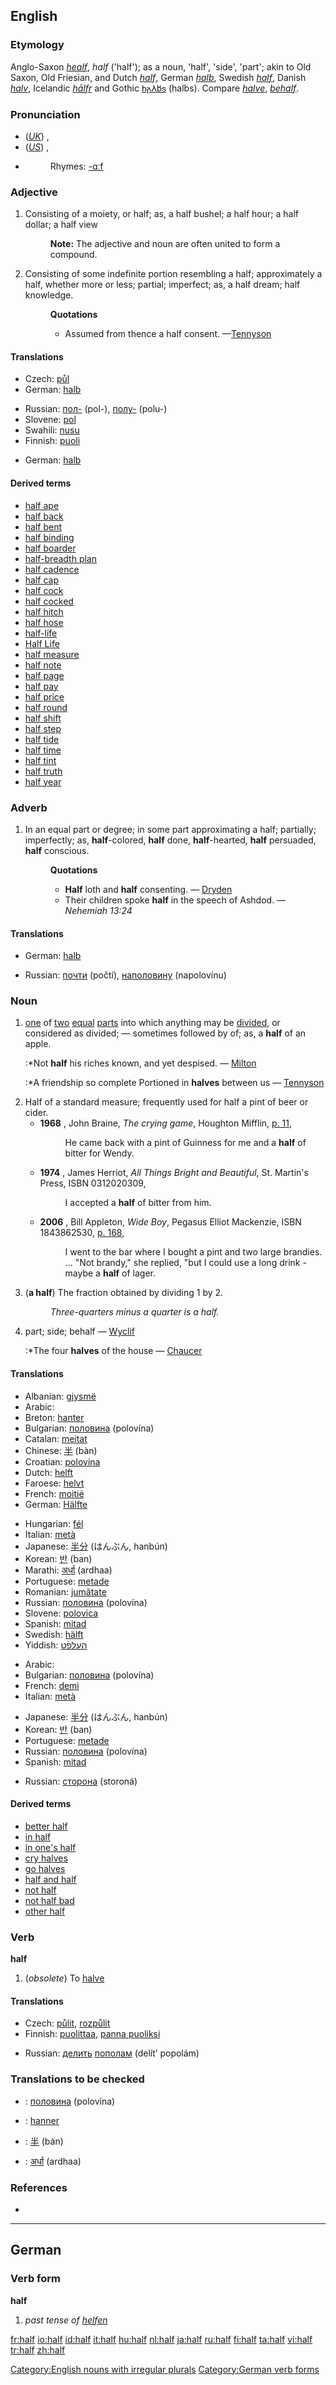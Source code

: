 ==English==

{{rank|mother|often|themselves|268|half|certain|sent|keep}}

===Etymology===
Anglo-Saxon ''[[healf]]'', ''half'' ('half'); as a noun, 'half', 'side', 'part'; akin to Old Saxon, Old Friesian, and Dutch ''[[half#Dutch|half]]'', German ''[[halb]]'', Swedish ''[[half#Swedish|half]]'', Danish ''[[halv]]'', Icelandic ''[[hālfr]]'' and Gothic [[𐌷𐌰𐌻𐌱𐍃]] (halbs). Compare ''[[halve]]'', ''[[behalf]]''.

===Pronunciation===
*(''[[Received Pronunciation|UK]]'') {{IPA|/hɑːf/}}, {{SAMPA|/hA:f/}}
*(''[[General American|US]]'') {{IPA|/hæf/}}, {{SAMPA|/h{f/}}
*{{audio|en-us-half.ogg|Audio (US)}}
*:Rhymes: [[Rhymes:English:-ɑːf|-ɑːf]]

===Adjective===
{{en-adj|-}}

# Consisting of a moiety, or half; as, a half bushel; a half hour; a half dollar; a half view
#:'''Note:''' The adjective and noun are often united to form a compound.
# Consisting of some indefinite portion resembling a half; approximately a half, whether more or less; partial; imperfect; as, a half dream; half knowledge.
#:'''Quotations'''
#:*Assumed from thence a half consent. —[[Tennyson]]

====Translations====
{{trans-top|consisting of a half}}
*Czech: [[půl]]
*German: [[halb]]
{{trans-mid}}
*Russian: [[пол-]] (pol-), [[полу-]] (polu-)
*Slovene: [[pol]]
*Swahili: [[nusu]]
*Finnish: [[puoli]]
{{trans-bottom}}

{{trans-top|consisting of some indefinite portion resembling a half}}
*German: [[halb]]
{{trans-mid}}
{{trans-bottom}}

====Derived terms====
<!--Note: many of these are or may be hyphenated-->
*[[half ape]]<!-- (''zoölogy'') a lemur-->
*[[half back]]<!-- (''football'') See under 2d [[back]]-->
*[[half bent]]<!-- the first notch, for the [[sear point]] to enter, in the tumbler of a gunlock; the halfcock notch-->
*[[half binding]]<!-- a style of bookbinding in which only the back and corners are in leather-->
*[[half boarder]]<!-- one who boards in part; specifically, a scholar at a boarding school who takes dinner only-->
*[[half-breadth plan]]<!-- (''shipbuilding'') a horizontal plan of the half a vessel, divided lengthwise, showing the lines-->
*[[half cadence]]<!-- (''music'') a cadence on the dominant-->
*[[half cap]]<!-- (''obsolete'') a slight salute with the cap. — Shakespeare-->
*[[half cock]]<!-- the position of the cock of a gun when retained by the first notch-->
*[[half cocked]]<!-- or '''halfcocked:''' unprepared, lacking forethought; — as in go off '''half cocked'''-->
*[[half hitch]]<!-- a sailor’s knot in a rope; half of a clove hitch-->
*[[half hose]]<!-- short stockings; socks-->
*[[half-life]]<!-- The time taken for a given radioactive element to decay to half its number.-->
*[[Half Life]]<!-- A computer game-->
*[[half measure]]<!-- an imperfect or weak line of action-->
*[[half note]]<!-- (''music'') a minim, one half of a semibreve-->
*[[half page]]<!-- half of a single page, of a book.-->
*[[half pay]]<!-- half of the wages or salary; reduced pay; as, an officer on '''half pay'''-->
*[[half price]]<!-- half the ordinary price; or a price much reduced-->
*[[half round]]<!--
**(''architecture'') A molding of semicircular section
**(''mechanical'') Having one side flat and the other rounded; — said of a file-->
*[[half shift]]<!-- (''music'') a position of the hand, between the open position and the first shift, in playing on the violin and kindred instruments. See [[shift]]-->
*[[half step]]<!-- (''music'') a semitone; the smallest difference of pitch or interval, used in music-->
*[[half tide]]<!-- the time or state of the tide equally distant from ebb and flood-->
*[[half time]]<!-- half the ordinary time for work or attendance; as, the half-time system-->
*[[half tint]]<!-- (''fine arts'') a middle or intermediate tint, as in drawing or painting. See [[demitint]]-->
*[[half truth]]<!-- a statement only partially true, or which gives only a part of the truth. — [[Mrs. Browning]]-->
*[[half year]]<!-- the space of six months; one term of a school when there are two terms in a year.-->

===Adverb===
{{en-adv|-}}

# In an equal part or degree; in some part approximating a half; partially; imperfectly; as, '''half'''-colored, '''half''' done, '''half'''-hearted, '''half''' persuaded, '''half''' conscious.
#:'''Quotations'''
#:*'''Half''' loth and '''half''' consenting. — [[Dryden]]
#:*Their children spoke '''half''' in the speech of Ashdod. — ''Nehemiah 13:24''

====Translations====
{{top}}
*German: [[halb]]
{{mid}}
*Russian: [[почти]] (počtí), [[наполовину]] (napolovínu)
{{bottom}}

===Noun===
{{en-noun-irreg|halves}}

# [[one]] of [[two]] [[equal]] [[part]]s into which anything may be [[divide]]d, or considered as divided; — sometimes followed by of; as, a '''half''' of an apple.
#:*Not '''half''' his riches known, and yet despised. — [[Milton]]
#:*A friendship so complete Portioned in '''halves''' between us — [[Tennyson]]
# Half of a standard measure; frequently used {{UK}} for half a pint of beer or cider.
#*'''1968''' {{UK}}, John Braine, ''The crying game'', Houghton Mifflin, [http://books.google.com/books?vid=OCLC00291981&id=8GYhAAAAMAAJ&q=pint+%22a+half+of+bitter%22+-pint-and-a-half+date:1961-1980&dq=pint+%22a+half+of+bitter%22+-pint-and-a-half+date:1961-1980&num=100&pgis=1 p. 11],
#*:He came back with a pint of Guinness for me and a '''half''' of bitter for Wendy.
#*'''1974''' {{UK}}, James Herriot, ''All Things Bright and Beautiful'', St. Martin's Press, ISBN 0312020309,
#*:I accepted a '''half''' of bitter from him.
#*'''2006''' {{UK}}, Bill Appleton, ''Wide Boy'', Pegasus Elliot Mackenzie, ISBN 1843862530, [http://books.google.com/books?vid=ISBN1843862530&id=BK_ZSZW3LVsC&pg=PA168&lpg=PA168&ots=xRJ0vS0R0F&dq=pint+%22a+half+of+lager%22+-pint-and-a-half+date:2000-2007&num=100&sig=CQ4kR-PCwEgrrDmgoq3ipacsvl0 p. 168],
#*:I went to the bar where I bought a pint and two large brandies. ... "Not brandy," she replied, "but I could use a long drink - maybe a '''half''' of lager.
# {{arithmetic}} ('''a half''') The fraction obtained by dividing 1 by 2.
#:''Three-quarters minus a quarter is a half.''
# {{obsolete}} part; side; behalf — [[Wyclif]]
#:*The four '''halves''' of the house — [[Chaucer]]

====Translations====
{{trans-top|one of two equal parts into which anything may be divided}}
*Albanian: [[gjysmë]] {{f}}
*Arabic: {{ARchar|[[نصف]]}} {{Unicode|(nuʂf)}}
*Breton: [[hanter]] {{m}}
*Bulgarian: [[половина]] (polovína) {{f}}
*Catalan: [[meitat]] {{f}}
*Chinese: [[半]] (bàn)
*Croatian: [[polovina]] {{f}}
*Dutch: [[helft]]
*Faroese: [[helvt]] {{f}}
*French: [[moitié]] {{f}}
*German: [[Hälfte]] {{f}}
{{trans-mid}}
*Hungarian: [[fél]]
*Italian: [[metà]] {{f}}
*Japanese: [[半分]] (はんぶん, hanbún)
*Korean: [[반]] (ban)
*Marathi: [[अर्धा]] (ardhaa)
*Portuguese: [[metade]] {{f}}
*Romanian: [[jumătate]] {{f}}
*Russian: [[половина]] (polovína) {{f}}
*Slovene: [[polovica]] {{f}}
*Spanish: [[mitad]] {{f}}
*Swedish: [[hälft]]
*Yiddish: [[העלפֿט]] {{f}}
{{trans-bottom}}

{{trans-top|fraction}}
*Arabic: {{ARchar|[[نصف]]}} {{Unicode|(nuʂf)}}
*Bulgarian: [[половина]] (polovína) {{f}}
*French: [[demi]] {{m}}
*Italian: [[metà]] {{f}}
{{trans-mid}}
*Japanese: [[半分]] (はんぶん, hanbún)
*Korean: [[반]] (ban)
*Portuguese: [[metade]] {{f}}
*Russian: [[половина]] (polovína) {{f}}
*Spanish: [[mitad]] {{f}}
{{trans-bottom}}

{{trans-top|part; side; behalf}}
{{trans-mid}}
*Russian: [[сторона]] (storoná) {{f}}
{{trans-bottom}}

====Derived terms====
*[[better half]]
*[[in half]]<!-- (''colloquial'') an expression often used improperly instead of in or into halves; as, to cut in half. — [[Dickens]]-->
*[[in one's half]]<!-- [[on one's half]]: (''obsolete'') in one's behalf; on one's part; or referring to location on the pitch in UK or rugby football-->
*[[cry halves]]<!-- to claim an equal share with another-->
*[[go halves]]<!-- to share equally between two.-->
*[[half and half]]<!--in equal shares; a drink made from equal portions of two others-->
*[[not half]]
*[[not half bad]]
*[[other half]]

===Verb===
'''half'''

# {{transitive}} (''obsolete'') To [[halve]]<!--. — [[Sir H. Wotton]]-->

====Translations====
{{trans-top|to halve}}
*Czech: [[půlit]], [[rozpůlit]]
*Finnish: [[puolittaa]], [[panna puoliksi]]
{{trans-mid}}
*Russian: [[делить]] [[пополам]] (delít’ popolám)
{{trans-bottom}}

===Translations to be checked===
{{rfc-level|Translations to be checked at L3+ (AutoFormat would have corrected level of Translations to be checked)}}
<!--Remove this section once all of the translations below have been moved into the tables above.-->
{{checktrans}}

*{{ttbc|Bulgarian}}: [[половина]] (polovína) {{f}}
*{{ttbc|Welsh}}: [[hanner]]
*{{ttbc|Chinese}}: [[半]] (bàn)
*{{ttbc|Marathi}}: [[अर्धा]] (ardhaa)

===References===
*{{R:1913}}

----

==German==

===Verb form===
'''half'''

# ''past tense of [[helfen]]''

[[Category:English nouns with irregular plurals]]
[[Category:German verb forms]]

[[fr:half]]
[[io:half]]
[[id:half]]
[[it:half]]
[[hu:half]]
[[nl:half]]
[[ja:half]]
[[ru:half]]
[[fi:half]]
[[ta:half]]
[[vi:half]]
[[tr:half]]
[[zh:half]]